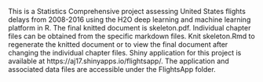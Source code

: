 
This is a Statistics Comprehensive project assessing United States flights delays from 2008-2016 using the H2O deep learning and machine learning platform in R. The final knitted document is skeleton.pdf. Individual chapter files can be obtained from the specific markdown files. Knit skeleton.Rmd to regenerate the knitted document or to view the final document after changing the individual chapter files. Shiny application for this project is available at https://aj17.shinyapps.io/flightsapp/. The application and associated data files are accessible under the FlightsApp folder.

